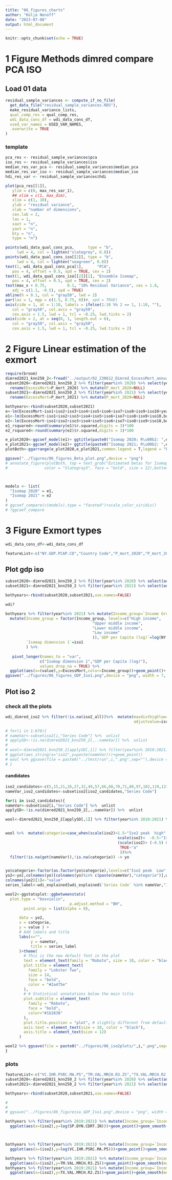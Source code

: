 ```yaml
---
title: "06_figures_charts"
author: "Kolja Nenoff"
date: "2023-07-08"
output: html_document
---
```


```r
knitr::opts_chunk$set(echo = TRUE)
```



# 1 Figure Methods dimred compare PCA ISO
## Load 01 data
```r

residual_sample_variances <- compute_if_no_file(
  get_data_file("residual_sample_variances.RDS"),
  make_residual_variance_lists,
  qual_comp_res = qual_comp_res,
  wdi_data_cons_df = wdi_data_cons_df,
  used_var_names = USED_VAR_NAMES,
  .overwrite = TRUE
)
```
### template
```r


pca_res <- residual_sample_variances$pca
iso_res <- residual_sample_variances$iso
median_res_var_pca <- residual_sample_variances$median_pca
median_res_var_iso <- residual_sample_variances$median_iso
hdi_res_var <- residual_sample_variances$hdi
```
```r
plot(pca_res[[1]],
   ylim = c(0, max_res_var_1),
   ## xlim = c(1, max_dim),
   xlim = c(1, 10),
   ylab = "residual variance",
   xlab = "number of dimensions",
   cex.lab = 2,
   las = 1,
   xaxt = "n",
   yaxt = "n",
   bty = "n",
   type = "n")

points(wdi_data_qual_cons_pca,      type = "b",
     lwd = 4, col = lighten("slategrey", 0.8))
points(wdi_data_qual_cons_iso[[2]], type = "b",
     lwd = 4, col = lighten("seagreen", 0.8))
text(1, wdi_data_qual_cons_pca[1],      "PCA",
   pos = 4, offset = 0.5, xpd = TRUE, cex = 2)
text(1, wdi_data_qual_cons_iso[[2]][1], "Ensemble Isomap",
   pos = 4, offset = 0.5, xpd = TRUE, cex = 2)
text(max_x + 0.75,         0.1, "10% Residual Variance", cex = 1.8,
   adj = c(1.1, -0.5), xpd = TRUE)
abline(h = 0.1, col = "gray50", lwd = 2)
par(las = 1, mgp = c(1.5, 0.75, 0))#, xpd = TRUE)
axis(side = 1, at = 1:10, labels = ifelse(1:10 %% 2 == 1, 1:10, ""),
   col = "gray50", col.axis = "gray50",
   cex.axis = 1.5, lwd = 1, tcl = -0.25, lwd.ticks = 2)
axis(side = 2, at = seq(0, 1, length.out = 6),
   col = "gray50", col.axis = "gray50",
   cex.axis = 1.5, lwd = 1, tcl = -0.25, lwd.ticks = 2)
```


# 2 Figure Linear estimation of the exmort
```r
require(broom)
dimred2021_knn250_2<-fread("../output/02_230612_Dimred_ExcessMort_annual.csv")
subset2020<-dimred2021_knn250_2 %>% filter(year%in% 2020) %>% select(year,iso1,iso2,iso3,iso4,iso5,iso6,iso7,iso8,iso9,iso10,year,P_mort_2020) %>% 
  rename(ExcessMort=P_mort_2020) %>% mutate(P_mort_2020=NULL)
subset2021<-dimred2021_knn250_2 %>% filter(year%in% 2021) %>% select(year,iso1,iso2,iso3,iso4,iso5,iso6,iso7,iso8,iso9,iso10,year,P_mort_2021) %>% 
  rename(ExcessMort=P_mort_2021) %>% mutate(P_mort_2020=NULL)

bothyears<-rbind(subset2020,subset2021)
e<-lm(ExcessMort~iso1+iso2+iso3+iso4+iso5+iso6+iso7+iso8+iso9+iso10+year,bothyears[]) 
e1<-lm(ExcessMort~iso1+iso2+iso3+iso4+iso5+iso6+iso7+iso8+iso9+iso10,bothyears[] %>% filter(year%in% 2020)) 
e2<-lm(ExcessMort~iso1+iso2+iso3+iso4+iso5+iso6+iso7+iso8+iso9+iso10,bothyears[] %>% filter(year%in% 2021)) 
e1_rsquared<-round(summary(e1)$r.squared,digits = 3)*100
e2_rsquared<-round(summary(e2)$r.squared,digits = 3)*100

e_plot2020<-ggcoef_model(e1)+ ggtitle(paste0("Isomap 2020; R\u00b2: ",e1_rsquared," %"))%>% suppressWarnings()
e_plot2021<-ggcoef_model(e2)+ ggtitle(paste0("Isomap 2021; R\u00b2: ",e2_rsquared," %")) %>%  suppressWarnings()
plotBoth<-ggarrange(e_plot2020,e_plot2021,common.legend = T,legend = "bottom") %>% suppressWarnings() 

ggsave("../figures/06_figures_Beta_plot.png",device = "png")
# annotate_figure(plotBoth, top = text_grob("Estimated betas for Isomap 2020 and 2021", 
#                color = "Slategray3", face = "bold", size = 12),bottom = text_grob("asd"))



models <- list(
  "Isomap 2020" = e1,
  "Isomap 2021" = e2
)
# ggcoef_compare(c(models),type = "faceted")+scale_color_viridis()
# ?ggcoef_compare
```

# 3 Figure Exmort types

```r
wdi_data_cons_df<-wdi_data_cons_df

featureList<-c("NY.GDP.PCAP.CD","Country Code","P_mort_2020","P_mort_2021","iso1","iso2","iso3","iso4","iso5","iso6","iso7","iso8","iso9","iso10","year","pscore_mean","RegionSoviet","Income Group")
```


## Plot gdp iso
```r
subset2020<-dimred2021_knn250_2 %>% filter(year%in% 2020) %>% select(any_of(featureList)) %>% rename(ExcessMort=P_mort_2020) %>%  mutate(P_mort_2020=NULL)
subset2021<-dimred2021_knn250_2 %>% filter(year%in% 2021) %>% select(any_of(featureList)) %>% rename(ExcessMort=P_mort_2021) %>% mutate(P_mort_2021=NULL)

bothyears<-rbind(subset2020,subset2021,use.names=FALSE)

wdi?

bothyears %>% filter(year%in% 2021) %>% mutate(Income_group=`Income Group`) %>% filter(!is.na(Income_group))%>% 
  mutate(Income_group = factor(Income_group, levels=c("High income",
                                      "Upper middle income",
                                      "Lower middle income",
                                      "Low income"
                                      )),`GDP per Capita (log)`=log(NY.GDP.PCAP.CD),
         `Isomap dimension 1`=iso1
         ) %>% 
  
   pivot_longer(names_to = "var",
               c("Isomap dimension 1","GDP per Capita (log)"),
               values_drop_na = TRUE) %>% 
  ggplot(aes(x=(value),y=ExcessMort,color=Income_group))+geom_point()+ theme_bw()+xlab("")+ylab("Excess Mortality") +scale_color_viridis(discrete = T)+facet_wrap(~var,scales = "free_x")+theme(legend.position = "bottom") 
ggsave("../figures/06_figures_GDP_Iso1.png",device = "png", width = 7, height = 5, dpi = 300, units = "in")
```
## Plot iso 2 

### check all the plots
```r

wdi_dimred_iso2 %>% filter(!is.na(iso2_all))%>%  mutate(maxdisthighlow=abs(iso2_0to25-iso2_50to75),
                                                        adjustvalue=iso2_75to100/maxdisthighlow) %>% arrange(desc(maxdisthighlow))-> subsetiso2

# for(i in 1:676){
# nameVar<-subsetiso2[i,"Series Code"] %>%  unlist
# applySD<-!is.na(dimred2021_knn250_2[,..nameVar]) %>%  unlist
# 
# wool<-dimred2021_knn250_2[applySD[,1]] %>% filter(year%in% 2010:2021) %>% filter(!is.na(iso2)) %>% 
# ggplot(aes_string(x="iso2",y=paste(nameVar)))+geom_point()
# wool %>% ggsave(file = paste0("../test/run",i,".png",sep=""),device = "png")
# }

```
#### candidates
```r
iso2_candidates<-c(5,15,21,26,27,32,49,57,66,68,70,71,80,97,102,119,123,180,207,377,383,407,439,583)
nameVar_iso2_candidates<-subsetiso2[iso2_candidates,"Series Code"] 

for(i in iso2_candidates){
nameVar<-subsetiso2[i,"Series Code"] %>%  unlist
applySD<-!is.na(dimred2021_knn250_2[,..nameVar]) %>%  unlist

wool<-dimred2021_knn250_2[applySD[,1]] %>% filter(year%in% 2010:2021) %>% filter(!is.na(iso2))


wool %>%  mutate(categorie=case_when(scale(iso2)>1.5~"Iso2 peak  high",
                                                 scale(iso2)<  -0.5~"Iso2 peak  Low",
                                                 (scale(iso2)> (-0.5) &scale(iso2)<1.5)~"normal",
                                                  TRUE~"a"
                                                  ))%>% 
  filter(!is.na(get(nameVar)),!is.na(categorie)) -> yo


yo$categorie<-factor(as.factor(yo$categorie),levels=c("Iso2 peak  Low","normal","Iso2 peak  high","a"))
yo2<-yo[,colnames(yo)[colnames(yo)%in% c(paste(nameVar),"categorie")],with=F]
colnames(yo2)[1]<-"value"
series_label<-wdi_explained[wdi_explained$`Series Code` %in% nameVar,"Indicator Name"]

wool2<-ggstatsplot::ggbetweenstats(
  plot.type = "boxviolin",
                            p.adjust.method = "BH",
        point.args = list(alpha = 0),

      data = yo2,
      x = categorie,
      y = value ) + 
      # Add labels and title
      labs(x="",
           y = nameVar,
           title = series_label
      )+theme(
        # This is the new default font in the plot
        text = element_text(family = "Roboto", size = 10, color = "black"),
        plot.title = element_text(
          family = "Lobster Two", 
          size = 14,
          face = "bold",
          color = "#2a475e"
        ),
        # # Statistical annotations below the main title
        plot.subtitle = element_text(
          family = "Roboto",
          face = "bold",
          color="#1b2838"
        ),
        plot.title.position = "plot", # slightly different from default
        axis.text = element_text(size = 10, color = "black"),
        axis.title = element_text(size = 12)
      )

wool2 %>% ggsave(file = paste0("../figures/06_iso2plots/",i,".png",sep=""),device = "png")
}

```

### plots
```r
featureList<-c("VC.IHR.PSRC.MA.P5","TM.VAL.MRCH.R3.ZS","TX.VAL.MRCH.R2.ZS","SP.DYN.CDRT.IN","SP.POP.2024.FE.5Y","Country Code","P_mort_2020","P_mort_2021","iso1","iso2","iso3","iso4","iso5","iso6","iso7","iso8","iso9","iso10","year","pscore_mean","RegionSoviet","Income Group")
subset2020<-dimred2021_knn250_2 %>% filter(year%in% 2020) %>% select(any_of(featureList)) %>% rename(ExcessMort=P_mort_2020) %>%  mutate(P_mort_2020=NULL)
subset2021<-dimred2021_knn250_2 %>% filter(year%in% 2021) %>% select(any_of(featureList)) %>% rename(ExcessMort=P_mort_2021) %>% mutate(P_mort_2021=NULL)

bothyears<-rbind(subset2020,subset2021,use.names=FALSE)

#
# 
# ggsave("../figures/06_figuressa_GDP_Iso1.png",device = "png", width = 7, height = 5, dpi = 300, units = "in")
```
```r
bothyears %>% filter(year%in% 2019:2021) %>% mutate(Income_group=`Income Group`) %>% filter(!is.na(Income_group)) %>% 
  ggplot(aes(x=(iso2),y=log(SP.DYN.CDRT.IN)))+geom_point()+geom_smooth(method = "gam")+ theme_bw()+xlab("Dimension 2")+ylab("Death rate, crude (per 1,000 people)") +scale_color_viridis(discrete = T) 



bothyears %>% filter(year%in% 2019:2021) %>% mutate(Income_group=`Income Group`) %>% filter(!is.na(Income_group)) %>% 
  ggplot(aes(x=(iso2),y=log(VC.IHR.PSRC.MA.P5)))+geom_point()+geom_smooth(method = "lm")+ theme_bw()+xlab("Dimension 2")+ylab("Death rate, crude (per 1,000 people)") +scale_color_viridis(discrete = T) 
```
```r
bothyears %>% filter(year%in% 2019:2021) %>% mutate(Income_group=`Income Group`) %>% filter(!is.na(Income_group)) %>% 
  ggplot(aes(x=(iso2),y=TM.VAL.MRCH.R3.ZS))+geom_point()+geom_smooth(method = "gam")+ theme_bw()+xlab("Dimension 2")+ylab("Merchandise imports from low- and middle-income economies in Latin America & the Caribbean (% of total merchandise imports)") +scale_color_viridis(discrete = T) 
bothyears %>% filter(year%in% 2019:2021) %>% mutate(Income_group=`Income Group`) %>% filter(!is.na(Income_group)) %>% 
  ggplot(aes(x=(iso2),y=TX.VAL.MRCH.R2.ZS))+geom_point()+geom_smooth(method = "gam")+ theme_bw()+xlab("Dimension 2")+ylab("Merchandise exports to low- and middle-income economies in Europe & Central Asia (% of total merchandise exports)") +scale_color_viridis(discrete = T) 
```

